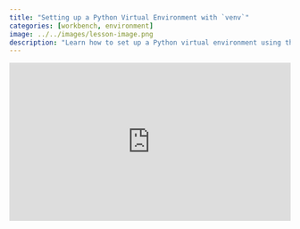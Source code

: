 ```yaml
---
title: "Setting up a Python Virtual Environment with `venv`"
categories: [workbench, environment]
image: ../../images/lesson-image.png
description: "Learn how to set up a Python virtual environment using the `venv` module"
---
```


<div class="wistia_responsive_padding" style="padding:56.25% 0 0 0;position:relative;"><div class="wistia_responsive_wrapper" style="height:100%;left:0;position:absolute;top:0;width:100%;"><iframe src="https://fast.wistia.net/embed/iframe/36zsch9mpn?seo=true&videoFoam=true" title="Setting up a Python Virtual Environment with venv Video" allow="autoplay; fullscreen" allowtransparency="true" frameborder="0" scrolling="no" class="wistia_embed" name="wistia_embed" msallowfullscreen width="100%" height="100%"></iframe></div></div>
<script src="https://fast.wistia.net/assets/external/E-v1.js" async></script>
